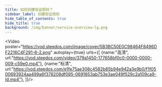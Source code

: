 ```yaml
---
title: 如何创建验证规则？
sidebar_label: 创建验证规则
hide_table_of_contents: true
hide_title: true
background: /img/banner/service-overview-lg.png
---
```




<Video 
    poster="https://vod.steedos.com/image/cover/5B3BC50E0C98464F8496DF2216C4F291-6-2.png"
    autoplay={true}
    urls={[
        {name:"高清", url:"https://vod.steedos.com/video/379a1450-177658bf0c0-0000-0000-009-c59e0.mp4"},
         {name:"标清", url:"https://vod.steedos.com/e1fe75ae308c4582b85b94e942a3e9b0/f1f0500693924aa499a6f378208df095-0691853ab753e3ae049f529c2a109ca9-ld.mp4"},
    ]}/>
